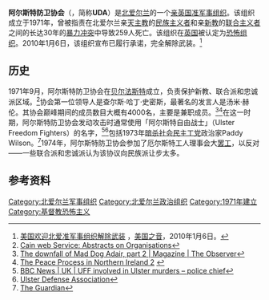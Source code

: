 {{expand|time=2018-06-11T13:32:51+00:00}}
{{Infobox war faction
|name = 阿尔斯特防卫协会
|native_name = Ulster Defence Association
|war = [[北爱尔兰问题|北爱尔兰问题]]
|image = Flag of the Ulster Defence Association.svg
|caption = 阿爾斯特防衛協會旗幟
|active = 1971年9月至今（1994年10月起停火，2007年11月停止武装行动）
|ideology = {{plainlist|
*[[阿爾斯特忠誠主義|阿爾斯特忠誠主義]]
*[[新教|新教]]极端主义<ref>{{cite web |url=http://cain.ulst.ac.uk/issues/europe/docs/haagerup84.pdf |title=Report drawn up on behalf of the Political Affairs Committee on the situation in Northern Ireland |author=Mr N.J. HAAGERUP |date=1983-1984 |year= |publisher=EUROPEAN PARLIAMENT |agency=European Communities |page= |format=PDF }}</ref>
*[[愛爾蘭聯合主義|愛爾蘭聯合主義]]
*[[右翼|右翼]]
*{{le|阿尔斯特民族主义|Ulster nationalism}}}}
[[反天主教|反天主教]]
|leaders = 
|clans = {{le|阿尔斯特青年民兵|Ulster Young Militants}}（青年组织）<br>{{le|阿尔斯特政治研究小组|Ulster Political Research Group}}（政治组织）
|headquarters = [[贝尔法斯特|贝尔法斯特]]<ref>{{cite web |title=How the RUC protected the UDA |url=https://www.irishtimes.com/culture/books/how-the-ruc-protected-the-uda-1.2835249 |website=Irish Times |accessdate=2019-10-09 |quote="On May 26th, 1981, the RUC searched UDA headquarters in Belfast…"}}</ref>
|area = {{plainlist|
*[[北爱尔兰|北爱尔兰]]（主要）
*[[爱尔兰共和国|爱尔兰共和国]]
*[[英格蘭|英格蘭]]}}
|strength = {{plainlist|
*40000（1972年峰值）
*结束武装活动后约5000人<ref>[http://cain.ulst.ac.uk/othelem/organ/uorgan.htm Organisations: U], CAIN</ref>}}
|previous =
|next =
|allies = {{plainlist|
*{{le|忠诚派志愿军|Loyalist Volunteer Force}}<ref>David Lister and Hugh Jordan ''Mad Dog: The Rise and Fall of Johnny Adair''</ref>
*{{le|红手捍卫者|Red Hand Defenders}}（至2002年）<ref>{{cite news| url=http://news.bbc.co.uk/1/hi/northern_ireland/1762550.stm | work=BBC News | title=UFF condemns death threats | date=2002-01-15 | accessdate=2010-03-28}}</ref>}}
|opponents = {{plainlist|
*[[爱尔兰共和军|爱尔兰共和军]]
*[[爱尔兰民族解放军|爱尔兰民族解放军]]
*{{le|爱尔兰人民解放组织|Irish People's Liberation Organization}}
*[[愛爾蘭共和主義|爱尔兰共和派]]
*[[愛爾蘭民族主義|愛爾蘭民族主義者]]}}
*[[阿尔斯特志愿军|阿尔斯特志愿军]]（2000年至2002年）
|battles =
|designated_as_terror_group_by = {{flag|United Kingdom}}
}}
'''阿尔斯特防卫协会'''（{{lang-en|Ulster Defence Association}}，简称'''UDA'''）是[[北爱尔兰|北爱尔兰]]的一个[[阿爾斯特忠誠主義|亲英国]][[准军事组织|准军事组织]]。该组织成立于1971年，曾被指责在北爱尔兰亲[[天主教|天主教]]的[[愛爾蘭民族主義|民族主义者]]和亲[[新教|新教]]的[[愛爾蘭聯合主義|联合主义者]]之间的长达30年的[[北爱尔兰问题|暴力冲突]]中导致259人死亡。该组织在[[英国|英国]]被认定为[[恐怖组织|恐怖组织]]。2010年1月6日，该组织宣布已履行承诺，完全解除武装。<ref>[http://www1.voanews.com/chinese/news/europe/IRELAND-20100106-80868387.html 美国欢迎北爱准军事组织解除武装] {{Wayback|url=http://www1.voanews.com/chinese/news/europe/IRELAND-20100106-80868387.html |date=20100111022455 }}，[[美国之音|美国之音]]，2010年1月6日。</ref>

==历史==
1971年9月，阿尔斯特防卫协会在[[贝尔法斯特|贝尔法斯特]]成立，负责保护新教、联合派和忠诚派区域。<ref name=cain>[http://cain.ulst.ac.uk/othelem/organ/uorgan.htm Cain web Service: Abstracts on Organisations]</ref>协会第一位领导人是查尔斯·哈丁·史密斯，最著名的发言人是汤米·赫伦。其协会巅峰期间的成员数目大概有4000名，主要是兼职成员。<ref>[http://observer.guardian.co.uk/magazine/story/0,11913,1055983,00.html The downfall of Mad Dog Adair, part 2 | Magazine | The Observer<!-- Bot generated title -->]</ref><ref>[http://www.arts.gla.ac.uk/Slavonic/staff/Rybar4.html The Peace Process in Northern Ireland 2<!-- Bot generated title -->] {{webarchive|url=https://web.archive.org/web/20090625021351/http://www.arts.gla.ac.uk/Slavonic/staff/Rybar4.html |date=2009-06-25 }}</ref>在这一时期，阿尔斯特防卫协会发动攻击时通常使用「阿尔斯特自由战士」（Ulster Freedom Fighters）的名字，<ref>[http://news.bbc.co.uk/2/hi/uk_news/49696.stm BBC News | UK | UFF involved in Ulster murders – police chief<!-- Bot generated title -->]</ref><ref>[http://www.meta-religion.com/Extremism/Political_extremism/ulster_defense_association.htm Ulster Defense Association<!-- Bot generated title -->]</ref>包括1973年[[暗杀|暗杀]][[社会民主工党|社会民主工党]]政治家Paddy Wilson。<ref>[http://www.guardian.co.uk/Northern_Ireland/Story/0,2763,888432,00.html The Guardian]</ref>1974年，阿尔斯特防卫协会参加了厄尔斯特工人理事会大[[罢工|罢工]]，以反对{{le|桑宁代尔协议|Sunningdale Agreement}}——一些联合派和忠诚派认为该协议向民族派让步太多。

==参考资料==
<div class="references-small">
<references />
</div>

{{Authority control}}
[[Category:北爱尔兰军事组织|Category:北爱尔兰军事组织]]
[[Category:北爱尔兰政治组织|Category:北爱尔兰政治组织]]
[[Category:1971年建立|Category:1971年建立]]
[[Category:基督教恐怖主义|Category:基督教恐怖主义]]